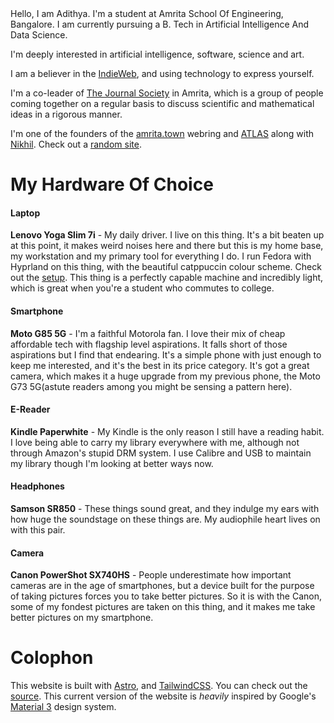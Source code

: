 

<BaseLayout title="About" description="About Me">

<Prose>
Hello, I am Adithya. I'm a student at Amrita School Of Engineering, Bangalore. I am currently pursuing a B. Tech in Artificial Intelligence And Data Science.

I'm deeply interested in artificial intelligence, software, science and art.

I am a believer in the [IndieWeb](https://indieweb.org), and using technology to express yourself.

I'm a co-leader of [The Journal Society](https://jsoc.amrita.town) in Amrita, which is a group of people coming together on a regular basis to discuss scientific and mathematical ideas in a rigorous manner.

I'm one of the founders of the [amrita.town](https://amrita.town) webring and [ATLAS](https://atlasdev.club) along with [Nikhil](https://heftymouse.me). Check out a [random site](https://amrita.town).

# My Hardware Of Choice

#### Laptop
**Lenovo Yoga Slim 7i** - My daily driver. I live on this thing. It's a bit beaten up at this point, it makes weird noises here and there but this is my home base, my workstation and my primary tool for everything I do. I run Fedora with Hyprland on this thing, with the beautiful catppuccin colour scheme. Check out the [setup](https://github.com/nairadithya/dotfiles). This thing is a perfectly capable machine and incredibly light, which is great when you're a student who commutes to college.

#### Smartphone
**Moto G85 5G** - I'm a faithful Motorola fan. I love their mix of cheap affordable tech with flagship level aspirations. It falls short of those aspirations but I find that endearing. It's a simple phone with just enough to keep me interested, and it's the best in its price category. It's got a great camera, which makes it a huge upgrade from my previous phone, the Moto G73 5G(astute readers among you might be sensing a pattern here).
#### E-Reader
**Kindle Paperwhite** - My Kindle is the only reason I still have a reading habit. I love being able to carry my library everywhere with me, although not through Amazon's stupid DRM system. I use Calibre and USB to maintain my library though I'm looking at better ways now.
#### Headphones
**Samson SR850** - These things sound great, and they indulge my ears with how huge the soundstage on these things are. My audiophile heart lives on with this pair.
#### Camera
**Canon PowerShot  SX740HS** - People underestimate how important cameras are in the age of smartphones, but a device built for the purpose of taking pictures forces you to take better pictures. So it is with the Canon, some of my fondest pictures are taken on this thing, and it makes me take better pictures on my smartphone.


# Colophon

This website is built with [Astro](https://astro.build), and [TailwindCSS](https://tailwindcss.com). You can check out the [source](https://github.com/nairadithya/website). This current version of the website is *heavily* inspired by Google's [Material 3](https://m3.material.io) design system.

</Prose>
</BaseLayout>
